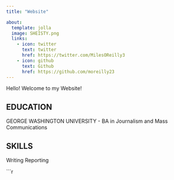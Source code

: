 ```yaml
---
title: "Website"

about:
  template: jolla
  image: SHEISTY.png
  links:
    - icon: twitter
      text: twitter
      href: https://twitter.com/MilesOReilly3
    - icon: github
      text: Github
      href: https://github.com/moreilly23
---
```


Hello! Welcome to my Website!


## EDUCATION

GEORGE WASHINGTON UNIVERSITY - BA in Journalism and Mass Communications

## SKILLS

Writing
Reporting



```r


